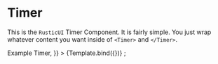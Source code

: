 # Timer

This is the `RusticUI` Timer Component. It is fairly simple. You just wrap whatever content you want inside of `<Timer>` and `</Timer>`.


<Meta title="Timer" component={Timer} />


<Canvas>
  <Story
    name="Timer"
    args={{
      children: <h1>Example Timer</h1>,
    }}
  >
    {Template.bind({})}
  </Story>
</Canvas>
;
